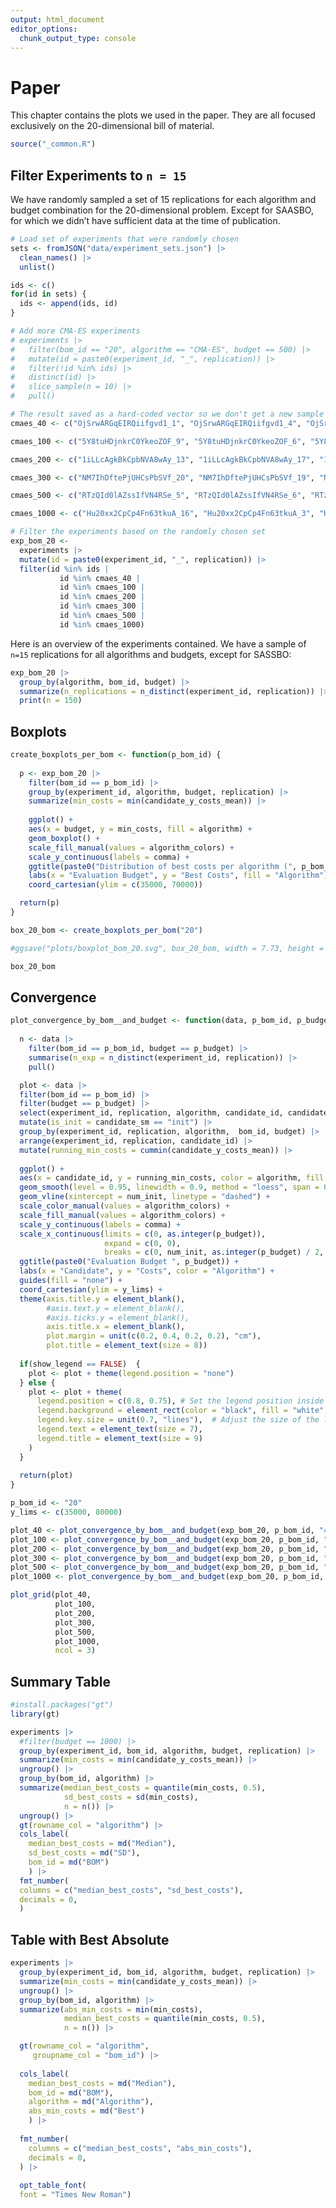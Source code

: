 ```yaml
---
output: html_document
editor_options: 
  chunk_output_type: console
---
```

# Paper

This chapter contains the plots we used in the paper. They are all focused exclusively on the 20-dimensional bill of material.


```r
source("_common.R")
```




## Filter Experiments to `n = 15`

We have randomly sampled a set of 15 replications for each algorithm and budget combination for the 20-dimensional problem. Except for SAASBO, for which we didn't have sufficient data at the time of publication.

```r
# Load set of experiments that were randomly chosen
sets <- fromJSON("data/experiment_sets.json") |> 
  clean_names() |> 
  unlist()

ids <- c()
for(id in sets) {
  ids <- append(ids, id)
}

# Add more CMA-ES experiments
# experiments |>
#   filter(bom_id == "20", algorithm == "CMA-ES", budget == 500) |>
#   mutate(id = paste0(experiment_id, "_", replication)) |>
#   filter(!id %in% ids) |>
#   distinct(id) |>
#   slice_sample(n = 10) |>
#   pull()

# The result saved as a hard-coded vector so we don't get a new sample with each rendering
cmaes_40 <- c("OjSrwARGqEIRQiifgvd1_1", "OjSrwARGqEIRQiifgvd1_4", "OjSrwARGqEIRQiifgvd1_3", "OjSrwARGqEIRQiifgvd1_2", "OjSrwARGqEIRQiifgvd1_5")

cmaes_100 <- c("5Y8tuHDjnkrC0YkeoZOF_9", "5Y8tuHDjnkrC0YkeoZOF_6", "5Y8tuHDjnkrC0YkeoZOF_16", "5Y8tuHDjnkrC0YkeoZOF_15", "5Y8tuHDjnkrC0YkeoZOF_5", "5Y8tuHDjnkrC0YkeoZOF_13", "5Y8tuHDjnkrC0YkeoZOF_7", "5Y8tuHDjnkrC0YkeoZOF_3", "5Y8tuHDjnkrC0YkeoZOF_19", "5Y8tuHDjnkrC0YkeoZOF_4")

cmaes_200 <- c("1iLLcAgkBkCpbNVA8wAy_13", "1iLLcAgkBkCpbNVA8wAy_17", "1iLLcAgkBkCpbNVA8wAy_12", "1iLLcAgkBkCpbNVA8wAy_7", "1iLLcAgkBkCpbNVA8wAy_11", "1iLLcAgkBkCpbNVA8wAy_4", "1iLLcAgkBkCpbNVA8wAy_10", "1iLLcAgkBkCpbNVA8wAy_18", "1iLLcAgkBkCpbNVA8wAy_20", "1iLLcAgkBkCpbNVA8wAy_1")

cmaes_300 <- c("NM7IhDftePjUHCsPbSVf_20", "NM7IhDftePjUHCsPbSVf_19", "NM7IhDftePjUHCsPbSVf_5", "NM7IhDftePjUHCsPbSVf_11", "NM7IhDftePjUHCsPbSVf_18", "NM7IhDftePjUHCsPbSVf_8", "NM7IhDftePjUHCsPbSVf_7",  "NM7IhDftePjUHCsPbSVf_10", "NM7IhDftePjUHCsPbSVf_4", "NM7IhDftePjUHCsPbSVf_12")

cmaes_500 <- c("RTzQId0lAZssIfVN4RSe_5", "RTzQId0lAZssIfVN4RSe_6", "RTzQId0lAZssIfVN4RSe_1", "RTzQId0lAZssIfVN4RSe_3", "RTzQId0lAZssIfVN4RSe_9", "RTzQId0lAZssIfVN4RSe_8", "RTzQId0lAZssIfVN4RSe_7",  "RTzQId0lAZssIfVN4RSe_10","RTzQId0lAZssIfVN4RSe_2", "RTzQId0lAZssIfVN4RSe_4")

cmaes_1000 <- c("Hu20xx2CpCp4Fn63tkuA_16", "Hu20xx2CpCp4Fn63tkuA_3", "Hu20xx2CpCp4Fn63tkuA_17", "Hu20xx2CpCp4Fn63tkuA_2", "Hu20xx2CpCp4Fn63tkuA_10", "Hu20xx2CpCp4Fn63tkuA_14", "Hu20xx2CpCp4Fn63tkuA_15", "Hu20xx2CpCp4Fn63tkuA_1", "Hu20xx2CpCp4Fn63tkuA_5", "Hu20xx2CpCp4Fn63tkuA_19")

# Filter the experiments based on the randomly chosen set
exp_bom_20 <- 
  experiments |> 
  mutate(id = paste0(experiment_id, "_", replication)) |> 
  filter(id %in% ids | 
           id %in% cmaes_40 | 
           id %in% cmaes_100 | 
           id %in% cmaes_200 | 
           id %in% cmaes_300 |
           id %in% cmaes_500 |
           id %in% cmaes_1000)
```

Here is an overview of the experiments contained. We have a sample of `n=15` replications for all algorithms and budgets, except for SASSBO:

```r
exp_bom_20 |> 
  group_by(algorithm, bom_id, budget) |> 
  summarize(n_replications = n_distinct(experiment_id, replication)) |> 
  print(n = 150)
```

## Boxplots

```r
create_boxplots_per_bom <- function(p_bom_id) {
  
  p <- exp_bom_20 |> 
    filter(bom_id == p_bom_id) |> 
    group_by(experiment_id, algorithm, budget, replication) |>
    summarize(min_costs = min(candidate_y_costs_mean)) |> 
  
    ggplot() +
    aes(x = budget, y = min_costs, fill = algorithm) + 
    geom_boxplot() +
    scale_fill_manual(values = algorithm_colors) +
    scale_y_continuous(labels = comma) +
    ggtitle(paste0("Distribution of best costs per algorithm (", p_bom_id, "-dimensions) ")) +
    labs(x = "Evaluation Budget", y = "Best Costs", fill = "Algorithm") +
    coord_cartesian(ylim = c(35000, 70000)) 

  return(p)
}

box_20_bom <- create_boxplots_per_bom("20")

#ggsave("plots/boxplot_bom_20.svg", box_20_bom, width = 7.73, height = 6.64, units = "in")

box_20_bom
```

## Convergence

```r
plot_convergence_by_bom__and_budget <- function(data, p_bom_id, p_budget, num_init, y_lims, show_legend = FALSE) {
  
  n <- data |> 
    filter(bom_id == p_bom_id, budget == p_budget) |> 
    summarise(n_exp = n_distinct(experiment_id, replication)) |> 
    pull()

  plot <- data |> 
  filter(bom_id == p_bom_id) |> 
  filter(budget == p_budget) |> 
  select(experiment_id, replication, algorithm, candidate_id, candidate_sm, candidate_y_costs_mean, bom_id, budget) |> 
  mutate(is_init = candidate_sm == "init") |> 
  group_by(experiment_id, replication, algorithm,  bom_id, budget) |> 
  arrange(experiment_id, replication, candidate_id) |> 
  mutate(running_min_costs = cummin(candidate_y_costs_mean)) |> 
  
  ggplot() +
  aes(x = candidate_id, y = running_min_costs, color = algorithm, fill = algorithm) +
  geom_smooth(level = 0.95, linewidth = 0.9, method = "loess", span = 0.5, se = FALSE, alpha = 0.2) +
  geom_vline(xintercept = num_init, linetype = "dashed") +
  scale_color_manual(values = algorithm_colors) +
  scale_fill_manual(values = algorithm_colors) +
  scale_y_continuous(labels = comma) +
  scale_x_continuous(limits = c(0, as.integer(p_budget)), 
                     expand = c(0, 0), 
                     breaks = c(0, num_init, as.integer(p_budget) / 2, as.integer(p_budget))) +
  ggtitle(paste0("Evaluation Budget ", p_budget)) +
  labs(x = "Candidate", y = "Costs", color = "Algorithm") +
  guides(fill = "none") +
  coord_cartesian(ylim = y_lims) + 
  theme(axis.title.y = element_blank(), 
        #axis.text.y = element_blank(), 
        #axis.ticks.y = element_blank(),
        axis.title.x = element_blank(),
        plot.margin = unit(c(0.2, 0.4, 0.2, 0.2), "cm"),
        plot.title = element_text(size = 8))
  
  if(show_legend == FALSE)  {
    plot <- plot + theme(legend.position = "none")
  } else {
    plot <- plot + theme(
      legend.position = c(0.8, 0.75), # Set the legend position inside the plot
      legend.background = element_rect(color = "black", fill = "white", size = 0.4),
      legend.key.size = unit(0.7, "lines"),  # Adjust the size of the legend keys
      legend.text = element_text(size = 7),
      legend.title = element_text(size = 9)
    )
  }
  
  return(plot)
}

p_bom_id <- "20"
y_lims <- c(35000, 80000)

plot_40 <- plot_convergence_by_bom__and_budget(exp_bom_20, p_bom_id, "40", 8, y_lims)
plot_100 <- plot_convergence_by_bom__and_budget(exp_bom_20, p_bom_id, "100", 20, y_lims)
plot_200 <- plot_convergence_by_bom__and_budget(exp_bom_20, p_bom_id, "200", 40, y_lims, show_legend = TRUE)
plot_300 <- plot_convergence_by_bom__and_budget(exp_bom_20, p_bom_id, "300", 60, y_lims)
plot_500 <- plot_convergence_by_bom__and_budget(exp_bom_20, p_bom_id, "500", 100, y_lims)
plot_1000 <- plot_convergence_by_bom__and_budget(exp_bom_20, p_bom_id, "1000", 200, y_lims)

plot_grid(plot_40, 
          plot_100, 
          plot_200, 
          plot_300,
          plot_500, 
          plot_1000, 
          ncol = 3)
```

## Summary Table

```r
#install.packages("gt")
library(gt)

experiments |> 
  #filter(budget == 1000) |> 
  group_by(experiment_id, bom_id, algorithm, budget, replication) |>
  summarize(min_costs = min(candidate_y_costs_mean)) |> 
  ungroup() |> 
  group_by(bom_id, algorithm) |> 
  summarize(median_best_costs = quantile(min_costs, 0.5),
            sd_best_costs = sd(min_costs),
            n = n()) |> 
  ungroup() |> 
  gt(rowname_col = "algorithm") |> 
  cols_label(
    median_best_costs = md("Median"),
    sd_best_costs = md("SD"),
    bom_id = md("BOM")
    ) |> 
  fmt_number(
  columns = c("median_best_costs", "sd_best_costs"),
  decimals = 0,
  )
```


## Table with Best Absolute


```r

experiments |> 
  group_by(experiment_id, bom_id, algorithm, budget, replication) |>
  summarize(min_costs = min(candidate_y_costs_mean)) |> 
  ungroup() |> 
  group_by(bom_id, algorithm) |> 
  summarize(abs_min_costs = min(min_costs),
            median_best_costs = quantile(min_costs, 0.5),
            n = n()) |> 

  gt(rowname_col = "algorithm",
     groupname_col = "bom_id") |> 
   
  cols_label(
    median_best_costs = md("Median"),
    bom_id = md("BOM"),
    algorithm = md("Algorithm"),
    abs_min_costs = md("Best")
    ) |> 
  
  fmt_number(
    columns = c("median_best_costs", "abs_min_costs"),
    decimals = 0,
  ) |> 
  
  opt_table_font(
  font = "Times New Roman")
```





